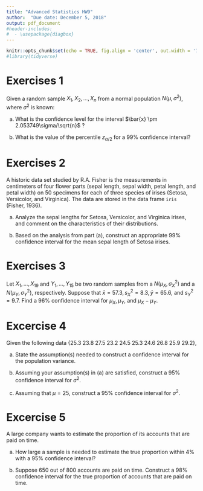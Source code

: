 ```yaml
---
title: "Advanced Statistics HW9"
author:  "Due date: December 5, 2018"
output: pdf_document
#header-includes:
#  - \usepackage{diagbox}
---
```


```r
knitr::opts_chunk$set(echo = TRUE, fig.align = 'center', out.width = '75%', fig.asp = .75)
#library(tidyverse)
```

# Exercises 1

Given a random sample $X_1, X_2, ... , X_n$ from a normal population $N(\mu, \sigma^2)$, where $\sigma^2$ is known:

(a) What is the confidence level for the interval
$\bar{x} \pm 2.053749\sigma/\sqrt{n}$ ?

(b) What is the value of the percentile $z_{\alpha/2}$ for a 99% confidence interval?


# Exercises 2

A historic data set studied by R.A. Fisher is the measurements in centimeters of four flower parts (sepal length, sepal width, petal length, and petal width) on 50 specimens for each of three species of irises (Setosa, Versicolor, and Virginica). The data are stored in
the data frame `iris` (Fisher, 1936).

(a) Analyze the sepal lengths for Setosa, Versicolor, and Virginica irises, and comment on the characteristics of their distributions.

(b) Based on the analysis from part (a), construct an appropriate 99% confidence interval for the mean sepal length of Setosa irises.

# Exercises 3

Let $X_1, ..., X_{19}$ and $Y_1, ..., Y_{15}$ be two random samples from a $N(\mu_X, \sigma^2_X)$ and a $N(\mu_Y, \sigma^2_Y)$, respectively. Suppose that $\bar{x} = 57.3, s^2_X = 8.3, \bar{y} = 65.6$, and $s^2_Y = 9.7$. Find a 96% confidence interval for $\mu_X, \mu_Y$, and $\mu_X-\mu_Y$.

# Excercise 4

Given the following data {25.3 23.8 27.5 23.2 24.5 25.3 24.6 26.8 25.9 29.2},

(a) State the assumption(s) needed to construct a confidence interval for the population variance.

(b) Assuming your assumption(s) in (a) are satisfied, construct a 95% confidence interval for $\sigma^2$.

(c) Assuming that $\mu = 25$, construct a 95% confidence interval for $\sigma^2$.

# Excercise 5

A large company wants to estimate the proportion of its accounts that are paid on time.

(a) How large a sample is needed to estimate the true proportion within 4% with a 95% confidence interval?

(b) Suppose 650 out of 800 accounts are paid on time. Construct a 98% confidence interval for the true proportion of accounts that are paid on time.

